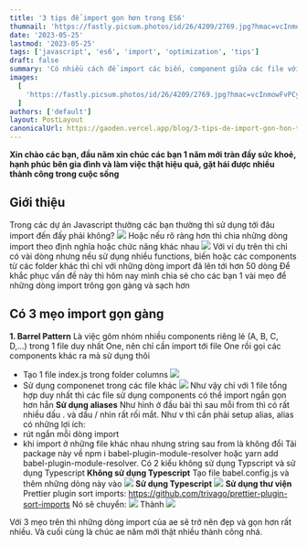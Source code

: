 ```yaml
---
title: '3 tips để import gọn hơn trong ES6'
thumnail: 'https://fastly.picsum.photos/id/26/4209/2769.jpg?hmac=vcInmowFvPCyKGtV7Vfh7zWcA_Z0kStrPDW3ppP0iGI'
date: '2023-05-25'
lastmod: '2023-05-25'
tags: ['javascript', 'es6', 'import', 'optimization', 'tips']
draft: false
summary: 'Có nhiều cách để import các biến, component giữa các file với nhau. Bài viết này giúp các bạn tối ưu import giúp code ngắn gọn và dễ quản lý hơn'
images:
  [
    'https://fastly.picsum.photos/id/26/4209/2769.jpg?hmac=vcInmowFvPCyKGtV7Vfh7zWcA_Z0kStrPDW3ppP0iGI',
  ]
authors: ['default']
layout: PostLayout
canonicalUrl: https://gaoden.vercel.app/blog/3-tips-de-import-gon-hon-trong-es6
---
```


<TOCInline toc={props.toc} exclude="" toHeading={2} />

**Xin chào các bạn, đầu năm xin chúc các bạn 1 năm mới tràn đầy sức khoẻ, hạnh phúc bên gia đình và làm việc thật hiệu quả, gặt hái được nhiều thành công trong cuộc sống**

## Giới thiệu

Trong các dự án Javascript thường các bạn thường thì sử dụng tới đâu import đến đấy phải không?
![](https://images.viblo.asia/2c542a3e-0a98-4598-80c7-09b6cf466270.png)
Hoặc nếu rõ ràng hơn thì chia những dòng import theo định nghĩa hoặc chức năng khác nhau
![](https://images.viblo.asia/97f803d1-229a-43ae-84fd-14e9cd4c2b2d.png)
Với ví dụ trên thì chỉ có vài dòng nhưng nếu sử dụng nhiều functions, biến hoặc các components từ các folder khác thì chỉ với những dòng import đã lên tới hơn 50 dòng
Để khắc phục vấn đề này thì hôm nay mình chia sẻ cho các bạn 1 vài mẹo để những dòng import trông gọn gàng và sạch hơn

## Có 3 mẹo import gọn gàng

**1. Barrel Pattern**
Là việc gôm nhóm nhiều components riêng lẻ (A, B, C, D,...) trong 1 file duy nhất One, nên chỉ cần import tới file One rồi gọi các components khác ra mà sử dụng thôi

- Tạo 1 file index.js trong folder columns
  ![](https://images.viblo.asia/143abd11-945f-4948-b68d-b320c0a81d53.png)
- Sử dụng componenet trong các file khác
  ![](https://images.viblo.asia/e60f3426-ef81-47f3-9b52-718d57054229.png)
  Như vậy chỉ với 1 file tổng hợp duy nhất thì các file sử dụng components có thể import ngắn gọn hơn hẳn
  **Sử dụng aliases**
  Như hình ở đầu bài thì sau mỗi from thì có rất nhiều dấu . và dấu / nhìn rất rối mắt. Như v thì cần phải setup alias, alias có những lợi ích:
- rút ngắn mỗi dòng import
- khi import ở những file khác nhau nhưng string sau from là không đổi
  Tải package này về npm i babel-plugin-module-resolver hoặc yarn add babel-plugin-module-resolver.
  Có 2 kiểu không sử dụng Typscript và sử dụng Typescript
  **Không sử dụng Typescript**
  Tạo file babel.config.js và thêm những dòng này vào
  ![](https://images.viblo.asia/b3dd6e94-d20f-4cc4-b7a5-33e027404b0b.png)
  **Sử dụng Typescript**
  ![](https://images.viblo.asia/1fd1d088-aeff-40ef-afb4-cece0ce84bfa.png)
  **Sử dụng thư viện**
  Prettier plugin sort imports: https://github.com/trivago/prettier-plugin-sort-imports
  Nó sẽ chuyển:
  ![](https://images.viblo.asia/22c983c0-d2bb-4c4b-b2e7-7ed9a52c97ca.png)
  Thành
  ![](https://images.viblo.asia/6fd4e3c8-e81c-4b2d-b9c7-d1cb2facc621.png)

Với 3 mẹo trên thì những dòng import của ae sẽ trở nên đẹp và gọn hơn rất nhiều. Và cuối cùng là chúc ae năm mới thật nhiều thành công nhá.
